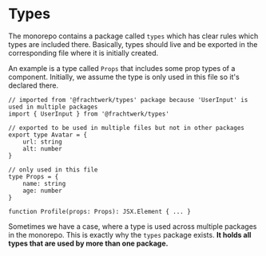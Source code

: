 # Types

The monorepo contains a package called `types` which has clear rules which types are included there. Basically, types should live and be exported in the corresponding file where it is initially created.

An example is a type called `Props` that includes some prop types of a component. Initially, we assume the type is only used in this file so it's declared there.

```tsx
// imported from '@frachtwerk/types' package because 'UserInput' is used in multiple packages
import { UserInput } from '@frachtwerk/types'

// exported to be used in multiple files but not in other packages
export type Avatar = {
    url: string
    alt: number
}

// only used in this file
type Props = {
    name: string
    age: number
}

function Profile(props: Props): JSX.Element { ... }
```

Sometimes we have a case, where a type is used across multiple packages in the monorepo. This is exactly why the `types` package exists. **It holds all types that are used by more than one package.**
